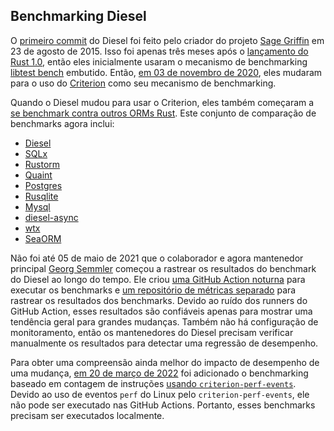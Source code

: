## Benchmarking Diesel

O [primeiro commit][github diesel first commit] do Diesel foi feito pelo criador do projeto [Sage Griffin][github sgrif] em 23 de agosto de 2015.
Isso foi apenas três meses após o [lançamento do Rust 1.0][rust v1],
então eles inicialmente usaram o mecanismo de benchmarking [libtest bench][libtest bench] embutido.
Então, [em 03 de novembro de 2020][github diesel 2507], eles mudaram para o uso do [Criterion][criterion] como seu mecanismo de benchmarking.

Quando o Diesel mudou para usar o Criterion,
eles também começaram a [se benchmark contra outros ORMs Rust][github diesel bench].
Este conjunto de comparação de benchmarks agora inclui:

- [Diesel][github diesel]
- [SQLx][github sqlx]
- [Rustorm][github rustorm]
- [Quaint][github quaint]
- [Postgres][github postgres]
- [Rusqlite][github rusqlite]
- [Mysql][github mysql]
- [diesel-async][github diesel async]
- [wtx][github wtx]
- [SeaORM][github seaorm]

Não foi até 05 de maio de 2021 que o colaborador e agora mantenedor principal
[Georg Semmler][github weiznich] começou a rastrear os resultados do benchmark do Diesel ao longo do tempo.
Ele criou [uma GitHub Action noturna][github actions diesel metrics] para executar os benchmarks
e [um repositório de métricas separado][github diesel metrics] para rastrear os resultados dos benchmarks.
Devido ao ruído dos runners do GitHub Action, esses resultados são confiáveis apenas para mostrar uma tendência geral para grandes mudanças.
Também não há configuração de monitoramento, então os mantenedores do Diesel precisam verificar manualmente os resultados para detectar uma regressão de desempenho.

Para obter uma compreensão ainda melhor do impacto de desempenho de uma mudança,
[em 20 de março de 2022][github diesel 3103]
foi adicionado o benchmarking baseado em contagem de instruções [usando `criterion-perf-events`][github criterion perf events].
Devido ao uso de eventos `perf` do Linux pelo `criterion-perf-events`, ele não pode ser executado nas GitHub Actions.
Portanto, esses benchmarks precisam ser executados localmente.

[github diesel first commit]: https://github.com/diesel-rs/diesel/commit/b6b65709ae0c4591713d286273afc293f4e36ca1
[github sgrif]: https://github.com/sgrif
[rust v1]: https://blog.rust-lang.org/2015/05/15/Rust-1.0.html
[github diesel 2507]: https://github.com/diesel-rs/diesel/pull/2507
[github diesel bench]: https://github.com/diesel-rs/diesel/tree/master/diesel_bench
[github diesel]: https://github.com/diesel-rs/diesel
[github sqlx]: https://github.com/launchbadge/sqlx
[github rustorm]: https://github.com/ivanceras/rustorm
[github quaint]: https://github.com/prisma/quaint
[github postgres]: https://github.com/sfackler/rust-postgres
[github rusqlite]: https://github.com/rusqlite/rusqlite
[github mysql]: https://github.com/blackbeam/rust-mysql-simple
[github diesel async]: https://github.com/weiznich/diesel_async
[github wtx]: https://github.com/c410-f3r/wtx
[github seaorm]: https://github.com/SeaQL/sea-orm
[github weiznich]: https://github.com/weiznich
[github diesel metrics]: https://github.com/diesel-rs/metrics
[github actions diesel metrics]: https://github.com/diesel-rs/diesel/commit/f585d63ce573259fc848ff2d561fe5e86faadd6e
[github criterion perf events]: https://github.com/jbreitbart/criterion-perf-events
[github diesel 3103]: https://github.com/diesel-rs/diesel/pull/3103

[libtest bench]: /pt/learn/benchmarking/rust/libtest-bench/
[criterion]: /pt/learn/benchmarking/rust/criterion/
